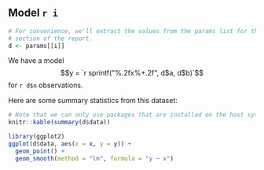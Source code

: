 ## Model `r i`

```r
# For convenience, we'll extract the values from the params list for this
# section of the report.
d <- params[[i]]
```

We have a model $$y = `r sprintf("%.2fx%+.2f", d$a, d$b)`$$
for `r d$n` observations.

Here are some summary statistics from this dataset:

```r
# Note that we can only use packages that are installed on the host system.
knitr::kable(summary(d$data))
```

```r
library(ggplot2)
ggplot(d$data, aes(x = x, y = y)) +
  geom_point() +
  geom_smooth(method = "lm", formula = "y ~ x")
```
